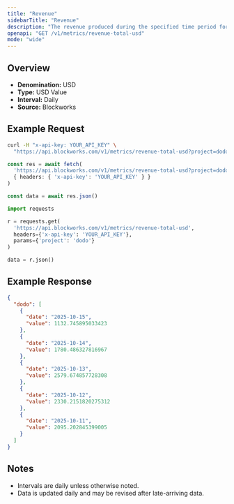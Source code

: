 ```yaml
---
title: "Revenue"
sidebarTitle: "Revenue"
description: "The revenue produced during the specified time period for given project."
openapi: "GET /v1/metrics/revenue-total-usd"
mode: "wide"
---
```


## Overview

- **Denomination:** USD
- **Type:** USD Value
- **Interval:** Daily
- **Source:** Blockworks

## Example Request

<CodeGroup>

```bash cURL
curl -H "x-api-key: YOUR_API_KEY" \
  "https://api.blockworks.com/v1/metrics/revenue-total-usd?project=dodo"
```

```typescript TypeScript
const res = await fetch(
  'https://api.blockworks.com/v1/metrics/revenue-total-usd?project=dodo',
  { headers: { 'x-api-key': 'YOUR_API_KEY' } }
)

const data = await res.json()
```

```python Python
import requests

r = requests.get(
  'https://api.blockworks.com/v1/metrics/revenue-total-usd',
  headers={'x-api-key': 'YOUR_API_KEY'},
  params={'project': 'dodo'}
)

data = r.json()
```

</CodeGroup>

## Example Response

```json
{
  "dodo": [
    {
      "date": "2025-10-15",
      "value": 1132.745895033423
    },
    {
      "date": "2025-10-14",
      "value": 1780.486327816967
    },
    {
      "date": "2025-10-13",
      "value": 2579.674857728308
    },
    {
      "date": "2025-10-12",
      "value": 2330.2151820275312
    },
    {
      "date": "2025-10-11",
      "value": 2095.202845399005
    }
  ]
}
```

## Notes
- Intervals are daily unless otherwise noted.
- Data is updated daily and may be revised after late-arriving data.